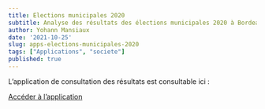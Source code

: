 ```yaml
---
title: Elections municipales 2020
subtitle: Analyse des résultats des élections municipales 2020 à Bordeaux
author: Yohann Mansiaux
date: '2021-10-25'
slug: apps-elections-municipales-2020
tags: ["Applications", "societe"]
published: true
---
```


L'application de consultation des résultats est consultable ici :

<p><a href="https://rstudio-connect.bordeaux-it.fr/elections2020/" target="_blank" rel="noopener noreferrer" class="button">Accéder à l'application</a></p>
